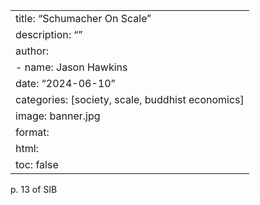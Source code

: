 
---
title: "Schumacher On Scale"
description: ""
author:
  - name: Jason Hawkins
date: "2024-06-10"
categories: [society, scale, buddhist economics]
image: banner.jpg
format: 
  html:
    toc: false
---

p. 13 of SIB